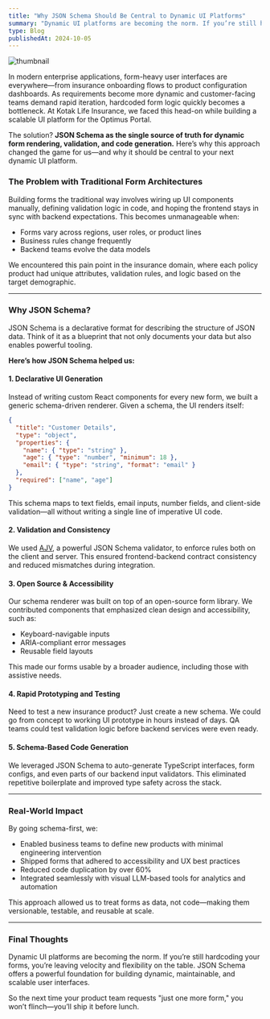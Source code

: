 ```yaml
---
title: "Why JSON Schema Should Be Central to Dynamic UI Platforms"
summary: "Dynamic UI platforms are becoming the norm. If you’re still hardcoding your forms, you’re leaving velocity and flexibility on the table. JSON Schema offers a powerful foundation for building dynamic, maintainable, and scalable user interfaces."
type: Blog
publishedAt: 2024-10-05
---
```


<Image src="/_static/blogs/aws-s3-nestjs/thumbnail.png" width={1280} height={720} alt="thumbnail" />

In modern enterprise applications, form-heavy user interfaces are everywhere—from insurance onboarding flows to product configuration dashboards. As requirements become more dynamic and customer-facing teams demand rapid iteration, hardcoded form logic quickly becomes a bottleneck. At Kotak Life Insurance, we faced this head-on while building a scalable UI platform for the Optimus Portal.

The solution? **JSON Schema as the single source of truth for dynamic form rendering, validation, and code generation.** Here’s why this approach changed the game for us—and why it should be central to your next dynamic UI platform.

### The Problem with Traditional Form Architectures

Building forms the traditional way involves wiring up UI components manually, defining validation logic in code, and hoping the frontend stays in sync with backend expectations. This becomes unmanageable when:

- Forms vary across regions, user roles, or product lines
- Business rules change frequently
- Backend teams evolve the data models

We encountered this pain point in the insurance domain, where each policy product had unique attributes, validation rules, and logic based on the target demographic.

---

### Why JSON Schema?

JSON Schema is a declarative format for describing the structure of JSON data. Think of it as a blueprint that not only documents your data but also enables powerful tooling.

**Here’s how JSON Schema helped us:**

#### 1. **Declarative UI Generation**
Instead of writing custom React components for every new form, we built a generic schema-driven renderer. Given a schema, the UI renders itself:

```json
{
  "title": "Customer Details",
  "type": "object",
  "properties": {
    "name": { "type": "string" },
    "age": { "type": "number", "minimum": 18 },
    "email": { "type": "string", "format": "email" }
  },
  "required": ["name", "age"]
}
```

This schema maps to text fields, email inputs, number fields, and client-side validation—all without writing a single line of imperative UI code.

#### 2. **Validation and Consistency**
We used [AJV](https://ajv.js.org/), a powerful JSON Schema validator, to enforce rules both on the client and server. This ensured frontend-backend contract consistency and reduced mismatches during integration.

#### 3. **Open Source & Accessibility**
Our schema renderer was built on top of an open-source form library. We contributed components that emphasized clean design and accessibility, such as:
- Keyboard-navigable inputs
- ARIA-compliant error messages
- Reusable field layouts

This made our forms usable by a broader audience, including those with assistive needs.

#### 4. **Rapid Prototyping and Testing**
Need to test a new insurance product? Just create a new schema. We could go from concept to working UI prototype in hours instead of days. QA teams could test validation logic before backend services were even ready.

#### 5. **Schema-Based Code Generation**
We leveraged JSON Schema to auto-generate TypeScript interfaces, form configs, and even parts of our backend input validators. This eliminated repetitive boilerplate and improved type safety across the stack.

---

### Real-World Impact
By going schema-first, we:
- Enabled business teams to define new products with minimal engineering intervention
- Shipped forms that adhered to accessibility and UX best practices
- Reduced code duplication by over 60%
- Integrated seamlessly with visual LLM-based tools for analytics and automation

This approach allowed us to treat forms as data, not code—making them versionable, testable, and reusable at scale.

---

### Final Thoughts

Dynamic UI platforms are becoming the norm. If you’re still hardcoding your forms, you’re leaving velocity and flexibility on the table. JSON Schema offers a powerful foundation for building dynamic, maintainable, and scalable user interfaces.

So the next time your product team requests "just one more form," you won’t flinch—you’ll ship it before lunch.


